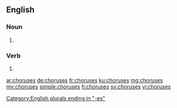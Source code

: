 ==English==

===Noun===
{{head|en|noun plural form}}

# {{plural of|chorus|lang=en}}

===Verb===
{{head|en|verb form}}

# {{en-third-person singular of|chorus}}

[[Category:English plurals ending in "-es"]]

[[ar:choruses]]
[[de:choruses]]
[[fr:choruses]]
[[ku:choruses]]
[[mg:choruses]]
[[my:choruses]]
[[simple:choruses]]
[[fi:choruses]]
[[sv:choruses]]
[[vi:choruses]]